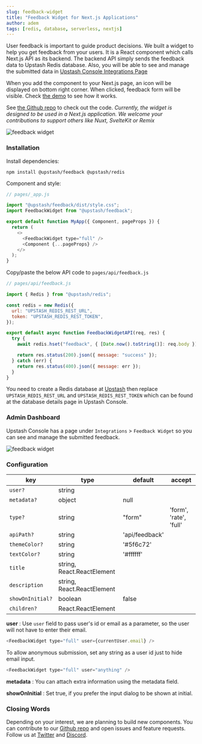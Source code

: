```yaml
---
slug: feedback-widget
title: "Feedback Widget for Next.js Applications"
author: adem
tags: [redis, database, serverless, nextjs]
---
```


User feedback is important to guide product decisions. We built a widget to help you get feedback from your users. It is a React component which calls Next.js API as its backend. The backend API simply sends the feedback data to Upstash Redis database. Also, you will be able to see and manage the submitted data in [Upstash Console Integrations Page](https://console.upstash.com/integration/feedback)

When you add the component to your Next.js page, an icon will be displayed on bottom right corner. When clicked, feedback form will be visible. Check [the demo](https://upstash-feedback-widget.vercel.app/) to see how it works.

See [the Github repo](https://github.com/upstash/feedback) to check out the code. _Currently, the widget is designed to be used in a Next.js application. We welcome your contributions to support others like Nuxt, SvelteKit or Remix_

![feedback widget](/blog/feedback/f1.png)

### Installation

Install dependencies:

```shell
npm install @upstash/feedback @upstash/redis
```

Component and style:

```js
// pages/_app.js

import "@upstash/feedback/dist/style.css";
import FeedbackWidget from "@upstash/feedback";

export default function MyApp({ Component, pageProps }) {
  return (
    <>
      <FeedbackWidget type="full" />
      <Component {...pageProps} />
    </>
  );
}
```

Copy/paste the below API code to `pages/api/feedback.js`

```javascript
// pages/api/feedback.js

import { Redis } from "@upstash/redis";

const redis = new Redis({
  url: "UPSTASH_REDIS_REST_URL",
  token: "UPSTASH_REDIS_REST_TOKEN",
});

export default async function FeedbackWidgetAPI(req, res) {
  try {
    await redis.hset("feedback", { [Date.now().toString()]: req.body });

    return res.status(200).json({ message: "success" });
  } catch (err) {
    return res.status(400).json({ message: err });
  }
}
```

You need to create a Redis database at [Upstash](https://console.upstash.com) then replace `UPSTASH_REDIS_REST_URL` and `UPSTASH_REDIS_REST_TOKEN` which can be found at the database details page in Upstash Console.

### Admin Dashboard

Upstash Console has a page under `Integrations` > `Feedback Widget` so you can see and manage the submitted feedback.

![feedback widget](/blog/feedback/f2.png)

### Configuration

| key              | type                       | default        | accept                 |
| ---------------- | -------------------------- | -------------- | ---------------------- |
| `user?`          | string                     |                |                        |
| `metadata?`      | object                     | null           |                        |
| `type?`          | string                     | "form"         | 'form', 'rate', 'full' |
| `apiPath?`       | string                     | 'api/feedback' |                        |
| `themeColor?`    | string                     | '#5f6c72'      |                        |
| `textColor?`     | string                     | '#ffffff'      |                        |
| `title`          | string, React.ReactElement |                |                        |
| `description`    | string, React.ReactElement |                |                        |
| `showOnInitial?` | boolean                    | false          |                        |
| `children?`      | React.ReactElement         |                |                        |

**user** : Use `user` field to pass user's id or email as a parameter, so the user will not have to enter their email.

```javascript
<FeedbackWidget type="full" user={currentUser.email} />
```

To allow anonymous submission, set any string as a user id just to hide email input.

```javascript
<FeedbackWidget type="full" user="anything" />
```

**metadata** : You can attach extra information using the metadata field.

**showOnInitial** : Set true, if you prefer the input dialog to be shown at initial.

### Closing Words

Depending on your interest, we are planning to build new components. You can contribute to our [Github repo](https://github.com/upstash/feedback) and open issues and feature requests. Follow us at [Twitter](https://twitter.com/upstash) and [Discord](https://discord.gg/w9SenAtbme).
